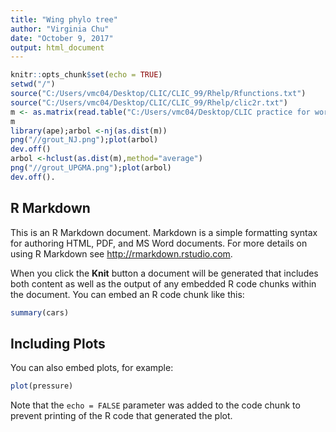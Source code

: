 ```yaml
---
title: "Wing phylo tree"
author: "Virginia Chu"
date: "October 9, 2017"
output: html_document
---
```


```r
knitr::opts_chunk$set(echo = TRUE)
setwd("/")
source("C:/Users/vmc04/Desktop/CLIC/CLIC_99/Rhelp/Rfunctions.txt")
source("C:/Users/vmc04/Desktop/CLIC/CLIC_99/Rhelp/clic2r.txt")
m <- as.matrix(read.table("C:/Users/vmc04/Desktop/CLIC practice for workflow tutorial/Tree analysis/Field 18 scaled data for tutorial_PW_second attempt_PROCRUSTESphylip_distR_ape.txt",head=F))
m
library(ape);arbol <-nj(as.dist(m))
png("//grout_NJ.png");plot(arbol)
dev.off()
arbol <-hclust(as.dist(m),method="average")
png("//grout_UPGMA.png");plot(arbol)
dev.off(). 
```

## R Markdown

This is an R Markdown document. Markdown is a simple formatting syntax for authoring HTML, PDF, and MS Word documents. For more details on using R Markdown see <http://rmarkdown.rstudio.com>.

When you click the **Knit** button a document will be generated that includes both content as well as the output of any embedded R code chunks within the document. You can embed an R code chunk like this:

```r
summary(cars)
```

## Including Plots

You can also embed plots, for example:

```r
plot(pressure)
```

Note that the `echo = FALSE` parameter was added to the code chunk to prevent printing of the R code that generated the plot.
